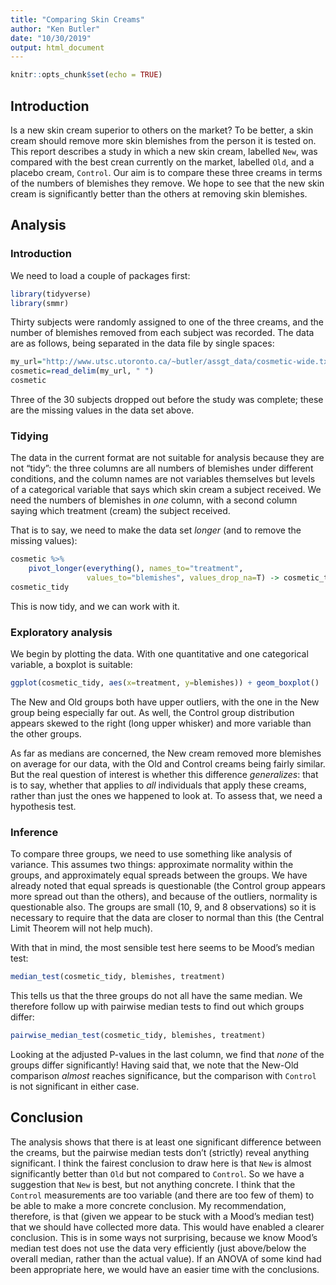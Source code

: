 ```yaml
---
title: "Comparing Skin Creams"
author: "Ken Butler"
date: "10/30/2019"
output: html_document
---
```


```r
knitr::opts_chunk$set(echo = TRUE)
```

## Introduction

Is a new skin cream superior to others on the market? To be better, a skin cream should remove more skin blemishes from the person it is tested on. This report describes a study in which a new skin cream, labelled `New`, was compared with the best crean currently on the market, labelled `Old`, and a placebo cream, `Control`. Our aim is to compare these three creams in terms of the numbers of blemishes they remove. We hope to see that the new skin cream is significantly better than the others at removing skin blemishes. 

## Analysis

### Introduction

We need to load a couple of packages first:

```r
library(tidyverse)
library(smmr)
```


Thirty subjects were randomly assigned to one of the three creams, and the number of blemishes removed from each subject was recorded. The data are as follows, being separated in the data file by single spaces:

```r
my_url="http://www.utsc.utoronto.ca/~butler/assgt_data/cosmetic-wide.txt"
cosmetic=read_delim(my_url, " ")
cosmetic
```

Three of the 30 subjects dropped out before the study was complete; these are the missing values in the data set above.

### Tidying

The data in the current format are not suitable for analysis because they are not "tidy": the three columns are all numbers of blemishes under different conditions, and the column names are not variables themselves but levels of a categorical variable that says which skin cream a subject received. We need the numbers of blemishes in *one* column, with a second column saying which treatment (cream) the subject received.

That is to say, we need to make the data set *longer* (and to remove the missing values):

```r
cosmetic %>%
    pivot_longer(everything(), names_to="treatment", 
                 values_to="blemishes", values_drop_na=T) -> cosmetic_tidy
cosmetic_tidy
```

This is now tidy, and we can work with it.

### Exploratory analysis

We begin by plotting the data. With one quantitative and one categorical variable, a boxplot is suitable:

```r
ggplot(cosmetic_tidy, aes(x=treatment, y=blemishes)) + geom_boxplot()
```

The New and Old groups both have upper outliers, with the one in the New group being especially far out. As well, the Control group distribution appears skewed to the right (long upper whisker) and more variable than the other groups. 

As far as medians are concerned, the New cream removed more blemishes on average for our data, with the Old and Control creams being fairly similar. But the real question of interest is whether this difference *generalizes*: that is to say, whether that applies to *all* individuals that apply these creams, rather than just the ones we happened to look at. To assess that, we need a hypothesis test.

### Inference

To compare three groups, we need to use something like analysis of variance. This assumes two things: approximate normality within the groups, and approximately equal spreads between the groups. We have already noted that equal spreads is questionable (the Control group appears more spread out than the others), and because of the outliers, normality is questionable also. The groups are small (10, 9, and 8 observations) so it is necessary to require that the data are closer to normal than this (the Central Limit Theorem will not help much).

With that in mind, the most sensible test here seems to be Mood's median test:

```r
median_test(cosmetic_tidy, blemishes, treatment)
```

This tells us that the three groups do not all have the same median. We therefore follow up with pairwise median tests to find out which groups differ:

```r
pairwise_median_test(cosmetic_tidy, blemishes, treatment)
```

Looking at the adjusted P-values in the last column, we find that *none* of the groups differ significantly! Having said that, we note that the New-Old comparison *almost* reaches significance, but the comparison with `Control` is not significant in either case.

## Conclusion

The analysis shows that there is at least one significant difference between the creams, but the pairwise median tests don't (strictly) reveal anything significant. I think the fairest conclusion to draw here is that `New` is almost significantly better than `Old` but not compared to `Control`. So we have a suggestion that `New` is best, but not anything concrete. I think that the `Control` measurements are too variable (and there are too few of them) to be able to make a more concrete conclusion. My recommendation, therefore, is that (given we appear to be stuck with a Mood's median test) that we should have collected more data. This would have enabled a clearer conclusion. This is in some ways not surprising, because we know Mood's median test does not use the data very efficiently (just above/below the overall median, rather than the actual value). If an ANOVA of some kind had been appropriate here, we would have an easier time with the conclusions.